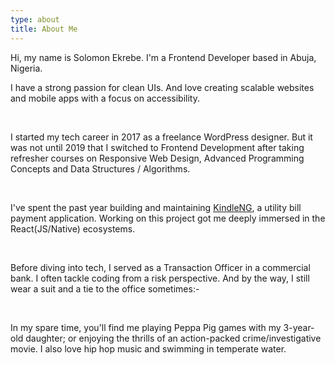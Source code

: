 ```yaml
---
type: about
title: About Me
---
```


Hi, my name is Solomon Ekrebe. I'm a Frontend Developer based in Abuja, Nigeria.

I have a strong passion for clean UIs. And love creating scalable websites and mobile
apps with a focus on accessibility.

<br />

I started my tech career in 2017 as a freelance WordPress designer.
But it was not until 2019 that I switched to Frontend Development after taking
refresher courses on Responsive Web Design, Advanced Programming Concepts and
Data Structures / Algorithms.

<br />

I've spent the past year building and maintaining [KindleNG](https://kindle.ng/),
a utility bill payment application. Working on this project got me deeply immersed in the
React(JS/Native) ecosystems.

<br />

Before diving into tech, I served as a Transaction Officer in a commercial bank. I often
tackle coding from a risk perspective. And by the way, I still wear a suit and a tie
to the office sometimes:-

<br />

In my spare time, you'll find me playing Peppa Pig games with my 3-year-old daughter;
or enjoying the thrills of an action-packed crime/investigative movie.
I also love hip hop music and swimming in temperate water.

